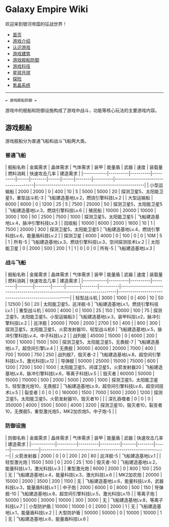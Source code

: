 = Galaxy Empire Wiki =
欢迎来到银河帝国的征战世界！

* [[/Users/Seuphoriak/vimwiki_html/index|首页]]
* [[游戏介绍]]
* [[认识游戏]]
* [[游戏建筑]]
* [[游戏舰船防御]]
* [[游戏科技]]
* [[星球月球]]
* [[探险]]
* [[氪晶系统]]

-----------------------
 = 游戏舰船防御 =

游戏中的舰船和防御设施构成了游戏中战斗，功能等核心玩法的主要游戏内容。

== 游戏舰船 ==
游戏舰船分为普通飞船和战斗飞船两大类。

=== 普通飞船 ===

| 舰船名称   | 金属需求 | 晶体需求 | 气体需求 | 装甲 | 能量盾 | 武器 | 速度 | 装载量 | 燃料消耗 | 快速攻击几率                         | 建造需求                                             |
|------------|----------|----------|----------|------|--------|------|------|--------|----------|--------------------------------------|------------------------------------------------------|
| 小型运输船 | 2000     | 2000     | 0        | 400  | 10     | 5    | 5000 | 5000   | 20       | 探测卫星5，太阳能卫星5，重型战斗机-3 | 飞船建造基地Lv.2，燃烧引擎科技Lv.2                   |
| 大型运输船 | 6000     | 6000     | 0        | 1200 | 25     | 5    | 7500 | 25000  | 50       | 探测卫星5，太阳能卫星5               | 飞船建造基地Lv.3，燃烧引擎科技Lv.6                   |
| 殖民船     | 10000    | 20000    | 10000    | 3000 | 100    | 50   | 2500 | 7500   | 1000     | 探测卫星5，太阳能卫星5               | 飞船建造基地Lv.4，脉冲引擎科技Lv.3                   |
| 回收船     | 10000    | 6000     | 2000     | 1600 | 10     | 1    | 7500 | 20000  | 300      | 探测卫星5，太阳能卫星5               | 飞船建造基地Lv.4，燃烧引擎科技Lv.6，能量盾科技Lv.2   |
| 探测卫星   | 6000     | 4000     | 0        | 100  | 0      | 0    | 10M  | 5      | 1        | 所有-5                               | 飞船建造基地Lv.3，燃烧引擎科技Lv.3，空间探测技术Lv.2 |
| 太阳能卫星 | 0        | 2000     | 500      | 200  | 1      | 1    | 0    | 0      | 0        | 所有-5                               | 飞船建造基地Lv.3                                     |


=== 战斗飞船 ===

| 舰船名称   | 金属需求 | 晶体需求 | 气体需求 | 装甲   | 能量盾 | 武器 | 速度  | 装载量 | 燃料消耗 | 快速攻击几率                                                               | 建造需求                                             |
|------------|----------|----------|----------|--------|--------|------|-------|--------|----------|----------------------------------------------------------------------------|------------------------------------------------------|
| 轻型战斗机 | 3000     | 1000     | 0        | 400    | 10     | 50   | 12500 | 50     | 20       | 太阳能卫星5，巡洋舰-6                                                      | 飞船建造基地Lv.1，燃烧引擎科技Lv.1                   |
| 重型战斗机 | 6000     | 4000     | 0        | 1000   | 25     | 150  | 10000 | 100    | 75       | 探测卫星5，太阳能卫星5，小型运输船3                                        | 飞船建造基地Lv.3，装甲科技Lv2，脉冲引擎科技Lv.2      |
| 巡洋舰     | 20000    | 7000     | 2000     | 2700   | 50     | 400  |       | 800    | 300      | 探测卫星5，太阳能卫星5，火箭发射器10，轻型战斗机6                          | 飞船建造基地Lv.5，脉冲引擎科技Lv.4，中子科技Lv.2     |
| 战列舰     | 45000    | 15000    | 0        | 6000   | 200    | 1000 | 10000 | 1500   | 500      | 探测卫星5，太阳能卫星5，无畏舰-7                                           | 飞船建造基地Lv.7，超空间引擎Lv.4                     |
| 无畏舰     | 30000    | 40000    | 20000    | 7000   | 400    | 700  | 10000 | 750    | 250      | 战列舰7，毁灭者-2                                                          | 飞船建造基地Lv.8，超空间引擎科技Lv.5，激光科技Lv.12  |
| 导弹舰     | 50000    | 25000    | 15000    | 75000  | 600    | 1200 | 7200  | 500    | 1000     | 太阳能卫星5，间谍卫星5，火箭发射器20                                       | 飞船建造基地Lv.8，脉冲引擎科技Lv.6，等离子科技Lv.5   |
| 毁灭者     | 60000    | 50000    | 15000    | 110000 | 500    | 2000 | 5000  | 2000   | 1000     | 探测卫星5，太阳能卫星5，轻型激光炮10，无畏舰2                              | 飞船建造基地Lv.9，超空间引擎科技Lv.6，超空间技术Lv.5 |
| 裂变者     | 0        | 0        | 0        | 160000 | 1500   | 7000 | 5000  | 2000   | 1200     | 探测卫星5，太阳能卫星5，火箭发射器10，毁灭者10                             |                                                      |
| 深孔吞噬者 | 0        | 0        | 0        | 350000 | 4000   | 5500 | 5000  | 4000   | 3200     | 探测卫星10，毁灭者10，裂变者10，无畏舰5，重型激光炮5，MK2加农炮5，中子炮-5 |                                                      |


=== 防御设施 ===


| 防御名称   | 金属需求 | 晶体需求 | 气体需求 | 装甲  | 能量盾 | 武器 | 快速攻击几率 | 建造需求                                                     |
|------------|----------|----------|----------|-------|--------|------|--------------|--------------------------------------------------------------|
| 火箭发射器 | 2000     | 0        | 0        | 200   | 20     | 80   | 巡洋舰-5     | 飞船建造基地Lv.1                                             |
| 轻型激光炮 | 1500     | 500      | 0        | 200   | 25     | 100  | 毁灭者-10    | 飞船建造基地Lv.2，能量科技Lv.1，激光科技Lv.3                 |
| 重型激光炮 | 6000     | 2000     | 0        | 800   | 100    | 250  | 无           | 飞船建造基地Lv.4，能量科技Lv.3，激光科技Lv.6                 |
| MK2加农炮  | 20000    | 15000    | 2000     | 3500  | 200    | 1100 | 无           | 飞船建造基地Lv.6，能量科技Lv.6，武器科技Lv.3，能量盾科技Lv.1 |
| 中子炮     | 2000     | 6000     | 0        | 8000  | 500    | 150  | 导弹舰-10    | 飞船建造基地Lv.8，超空间引擎科技Lv.5，激光科技Lv.15          |
| 等离子炮   | 50000    | 50000    | 30000    | 10000 | 300    | 3000 | 无           | 飞船建造基地Lv.8，等离子科技Lv.7                             |
| 小型防护盾 | 10000    | 10000    | 0        | 2000  | 2000   | 1    | 无           | 飞船建造基地Lv.1，能量盾科技Lv.2                             |
| 大型防护盾 | 50000    | 50000    | 0        | 10000 | 10000  | 1    | 无           | 飞船建造基地Lv.6，能量盾科技Lv.6                             |

